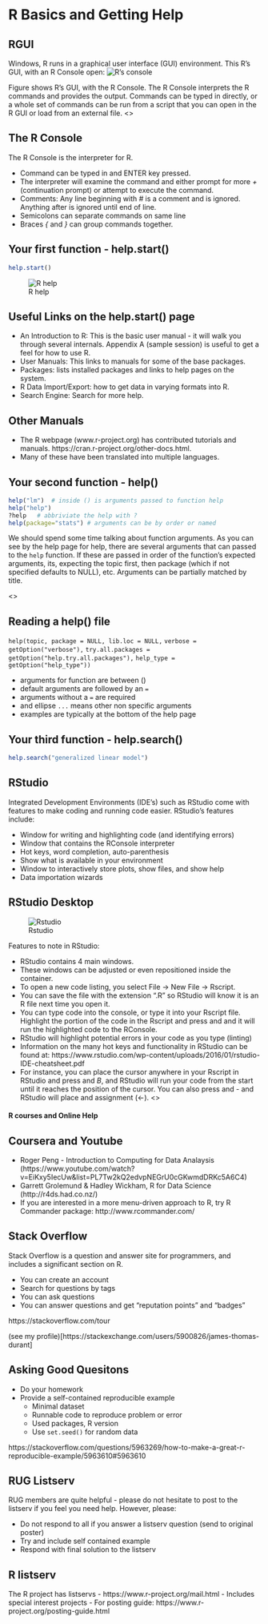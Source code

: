 
# R Basics and Getting Help
## RGUI
Windows, R runs in a graphical user interface (GUI) environment. This R's GUI, with an R Console open:
![R's console](images/Rconsole.png)

<article>
Figure \ref{fig:RGUI} shows R's GUI, with the R Console. The R Console interprets the 
R commands and provides the output. Commands can be typed in directly, or a whole set
of commands can be run from a script that you can open in the R GUI or load from an external
file.
<\article>

## The R Console
The R Console is the interpreter for R.

- Command can be typed in and ENTER key pressed.
- The interpreter will examine the command and either prompt for more  *+* (continuation prompt) or attempt to execute the command.
- Comments: Any line beginning with *#* is a comment and is ignored. Anything after is ignored until end of line.
- Semicolons can separate commands on same line
- Braces *{* and *}* can group commands together.



## Your first function - help.start()
```r
help.start()
```
![R help](images/The_R_Language1.png)


## Useful Links on the help.start() page
- An Introduction to R: This is the basic user manual - it will walk you through several internals. Appendix A (sample session) is useful to get a feel for how to use R.
- User Manuals: This links to manuals for some of the base packages.
- Packages: lists installed packages and links to help pages on the system.
- R Data Import/Export: how to get data in varying formats into R.
- Search Engine: Search for more help.

## Other Manuals

- The R webpage (www.r-project.org) has contributed tutorials and manuals.
https://cran.r-project.org/other-docs.html. 
- Many of these have been translated into multiple languages.


## Your second function - help()
```r
help("lm")  # inside () is arguments passed to function help
help("help")
?help   # abbriviate the help with ?
help(package="stats") # arguments can be by order or named
```
<article>
We should spend some time talking about function arguments. As you can see by the help page for help, there are several arguments that can passed to the `help` function. If these are passed in order of the function's expected arguments, its, expecting the topic first, then package (which if not specified defaults to NULL), etc. Arguments can be partially matched by title. 

<\article>


## Reading a help() file


`help(topic, package = NULL, lib.loc = NULL,`
`     verbose = getOption("verbose"),`
`     try.all.packages = getOption("help.try.all.packages"),`
`     help_type = getOption("help_type"))`

- arguments for function are between ()
- default arguments are followed by an `=`
- arguments without a `=` are required
- and ellipse `...` means other non specific arguments
- examples are typically at the bottom of the help page 

## Your third function - help.search()
```r
help.search("generalized linear model")
```
## RStudio
Integrated Development Environments (IDE's) such as RStudio come with features to make coding and running code easier. RStudio's features  include:

- Window for writing and highlighting code (and identifying errors)
- Window that contains the RConsole interpreter
- Hot keys, word completion, auto-parenthesis
- Show what is available in your environment
- Window to interactively store plots, show files, and show help
- Data importation wizards

## RStudio Desktop
![Rstudio](./images/Rstudio.png)
<article>
Features to note in RStudio:

- RStudio contains 4 main windows. 
- These windows can be adjusted or even repositioned inside the container.
- To open a new code listing, you select File -> New File -> Rscript.
- You can save the file with the extension ".R" so RStudio will know it is an R file next time you open it.
- You can type code into the console, or type it into your Rscript file. Highlight the portion of the code in the Rscript and press <Control> and <Enter> and it will run the highlighted code to the RConsole. 
- RStudio will highlight potential errors in your code as you type (linting)
- Information on the many hot keys and functionality in RStudio can be found at: https://www.rstudio.com/wp-content/uploads/2016/01/rstudio-IDE-cheatsheet.pdf
- For instance, you can place the cursor anywhere in your Rscript in RStudio and press *<Control>* and *B*, and RStudio will run your code from the start until it reaches the position of the cursor. You can also press *<Alt>* and *-* and RStudio will place and assignment (<-).
<\article>

# R courses and Online Help

## Coursera and Youtube
- Roger Peng - Introduction to Computing for Data Analaysis (https://www.youtube.com/watch?v=EiKxy5IecUw&list=PL7Tw2kQ2edvpNEGrU0cGKwmdDRKc5A6C4)
- Garrett Grolemund & Hadley Wickham, R for Data Science 
(http://r4ds.had.co.nz/)
- If you are interested in a more menu-driven approach to R, try R Commander package:
http://www.rcommander.com/


## Stack Overflow
Stack Overflow is a question and answer site for programmers, and includes a significant
section on R.

- You can create an account
- Search for questions by tags
- You can ask questions
- You can answer questions and get "reputation points" and "badges"

https://stackoverflow.com/tour

(see my profile)[https://stackexchange.com/users/5900826/james-thomas-durant]


## Asking Good Quesitons
- Do your homework
- Provide a self-contained reproducible example
  + Minimal dataset
  + Runnable code to reproduce problem or error
  + Used packages, R version
  + Use `set.seed()` for random data

https://stackoverflow.com/questions/5963269/how-to-make-a-great-r-reproducible-example/5963610#5963610 


## RUG Listserv
RUG members are quite helpful - please do not hesitate to post to the listserv
if you feel you need help. However, please:

- Do not respond to all if you answer a listserv question (send to original poster)
- Try and include self contained example
- Respond with final solution to the listserv

## R listserv
The R project has listservs 
- https://www.r-project.org/mail.html
- Includes special interest projects
- For posting guide: https://www.r-project.org/posting-guide.html

